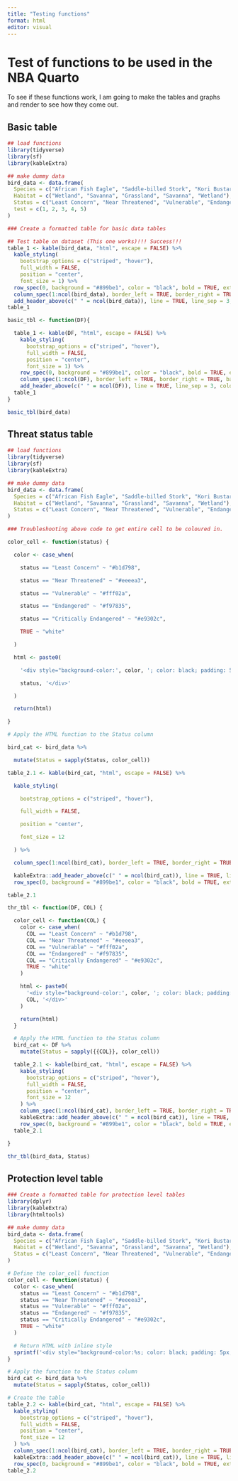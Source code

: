 ```yaml
---
title: "Testing functions"
format: html
editor: visual
---
```


# Test of functions to be used in the NBA Quarto

To see if these functions work, I am going to make the tables and graphs and render to see how they come out.

## Basic table

```r

## load functions
library(tidyverse)
library(sf)
library(kableExtra)

## make dummy data
bird_data <- data.frame(
  Species = c("African Fish Eagle", "Saddle-billed Stork", "Kori Bustard", "Secretary Bird", "Crowned Crane"),
  Habitat = c("Wetland", "Savanna", "Grassland", "Savanna", "Wetland"),
  Status = c("Least Concern", "Near Threatened", "Vulnerable", "Endangered", "Critically Endangered"),
  test = c(1, 2, 3, 4, 5)
)

### Create a formatted table for basic data tables

## Test table on dataset (This one works)!!! Success!!!
table_1 <- kable(bird_data, "html", escape = FALSE) %>%
  kable_styling(
    bootstrap_options = c("striped", "hover"),
    full_width = FALSE,
    position = "center",
    font_size = 1) %>%
  row_spec(0, background = "#899be1", color = "black", bold = TRUE, extra_css = "border: 1px solid black") %>% # purple header with black text and black borders
  column_spec(1:ncol(bird_data), border_left = TRUE, border_right = TRUE, background = "white") %>% # black border around columns
  add_header_above(c(" " = ncol(bird_data)), line = TRUE, line_sep = 3, color = "black") # black border around header
table_1


```

```r

basic_tbl <- function(DF){

  table_1 <- kable(DF, "html", escape = FALSE) %>%
    kable_styling(
      bootstrap_options = c("striped", "hover"),
      full_width = FALSE,
      position = "center",
      font_size = 1) %>%
    row_spec(0, background = "#899be1", color = "black", bold = TRUE, extra_css = "border: 1px solid black") %>% # purple header with black text and black borders
    column_spec(1:ncol(DF), border_left = TRUE, border_right = TRUE, background = "white") %>% # black border around columns
    add_header_above(c(" " = ncol(DF)), line = TRUE, line_sep = 3, color = "black") # black border around header
  table_1
}

basic_tbl(bird_data)

```

## Threat status table

```r
## load functions
library(tidyverse)
library(sf)
library(kableExtra)

## make dummy data
bird_data <- data.frame(
  Species = c("African Fish Eagle", "Saddle-billed Stork", "Kori Bustard", "Secretary Bird", "Crowned Crane"),
  Habitat = c("Wetland", "Savanna", "Grassland", "Savanna", "Wetland"),
  Status = c("Least Concern", "Near Threatened", "Vulnerable", "Endangered", "Critically Endangered")
)

### Troubleshooting above code to get entire cell to be coloured in.

color_cell <- function(status) {

  color <- case_when(

    status == "Least Concern" ~ "#b1d798",

    status == "Near Threatened" ~ "#eeeea3",

    status == "Vulnerable" ~ "#fff02a",

    status == "Endangered" ~ "#f97835",

    status == "Critically Endangered" ~ "#e9302c",

    TRUE ~ "white"

  )

  html <- paste0(

    '<div style="background-color:', color, '; color: black; padding: 5px;">',

    status, '</div>'

  )

  return(html)

}

# Apply the HTML function to the Status column

bird_cat <- bird_data %>%

  mutate(Status = sapply(Status, color_cell))

table_2.1 <- kable(bird_cat, "html", escape = FALSE) %>%

  kable_styling(

    bootstrap_options = c("striped", "hover"),

    full_width = FALSE,

    position = "center",

    font_size = 12

  ) %>%

  column_spec(1:ncol(bird_cat), border_left = TRUE, border_right = TRUE, background = "white") %>%

  kableExtra::add_header_above(c(" " = ncol(bird_cat)), line = TRUE, line_sep = 3, color = "black")%>%
  row_spec(0, background = "#899be1", color = "black", bold = TRUE, extra_css = "border: 1px solid black")

table_2.1

```

```r
thr_tbl <- function(DF, COL) {

  color_cell <- function(COL) {
    color <- case_when(
      COL == "Least Concern" ~ "#b1d798",
      COL == "Near Threatened" ~ "#eeeea3",
      COL == "Vulnerable" ~ "#fff02a",
      COL == "Endangered" ~ "#f97835",
      COL == "Critically Endangered" ~ "#e9302c",
      TRUE ~ "white"
    )

    html <- paste0(
      '<div style="background-color:', color, '; color: black; padding: 5px;">',
      COL, '</div>'
    )

    return(html)
  }

  # Apply the HTML function to the Status column
  bird_cat <- DF %>%
    mutate(Status = sapply({{COL}}, color_cell))

  table_2.1 <- kable(bird_cat, "html", escape = FALSE) %>%
    kable_styling(
      bootstrap_options = c("striped", "hover"),
      full_width = FALSE,
      position = "center",
      font_size = 12
    ) %>%
    column_spec(1:ncol(bird_cat), border_left = TRUE, border_right = TRUE, background = "white") %>%
    kableExtra::add_header_above(c(" " = ncol(bird_cat)), line = TRUE, line_sep = 3, color = "black")%>%
    row_spec(0, background = "#899be1", color = "black", bold = TRUE, extra_css = "border: 1px solid black")
  table_2.1

}

thr_tbl(bird_data, Status)

```

## Protection level table

```r
### Create a formatted table for protection level tables
library(dplyr)
library(kableExtra)
library(htmltools)

## make dummy data
bird_data <- data.frame(
  Species = c("African Fish Eagle", "Saddle-billed Stork", "Kori Bustard", "Secretary Bird", "Crowned Crane"),
  Habitat = c("Wetland", "Savanna", "Grassland", "Savanna", "Wetland"),
  Status = c("Least Concern", "Near Threatened", "Vulnerable", "Endangered", "Critically Endangered")
)

# Define the color_cell function
color_cell <- function(status) {
  color <- case_when(
    status == "Least Concern" ~ "#b1d798",
    status == "Near Threatened" ~ "#eeeea3",
    status == "Vulnerable" ~ "#fff02a",
    status == "Endangered" ~ "#f97835",
    status == "Critically Endangered" ~ "#e9302c",
    TRUE ~ "white"
  )

  # Return HTML with inline style
  sprintf('<div style="background-color:%s; color: black; padding: 5px; height: 100%%;">%s</div>', color, status)
}

# Apply the function to the Status column
bird_cat <- bird_data %>%
  mutate(Status = sapply(Status, color_cell))

# Create the table
table_2.2 <- kable(bird_cat, "html", escape = FALSE) %>%
  kable_styling(
    bootstrap_options = c("striped", "hover"),
    full_width = FALSE,
    position = "center",
    font_size = 12
  ) %>%
  column_spec(1:ncol(bird_cat), border_left = TRUE, border_right = TRUE, background = "white") %>%
  kableExtra::add_header_above(c(" " = ncol(bird_cat)), line = TRUE, line_sep = 3, color = "black")%>%
  row_spec(0, background = "#899be1", color = "black", bold = TRUE, extra_css = "border: 1px solid black")
table_2.2



```
